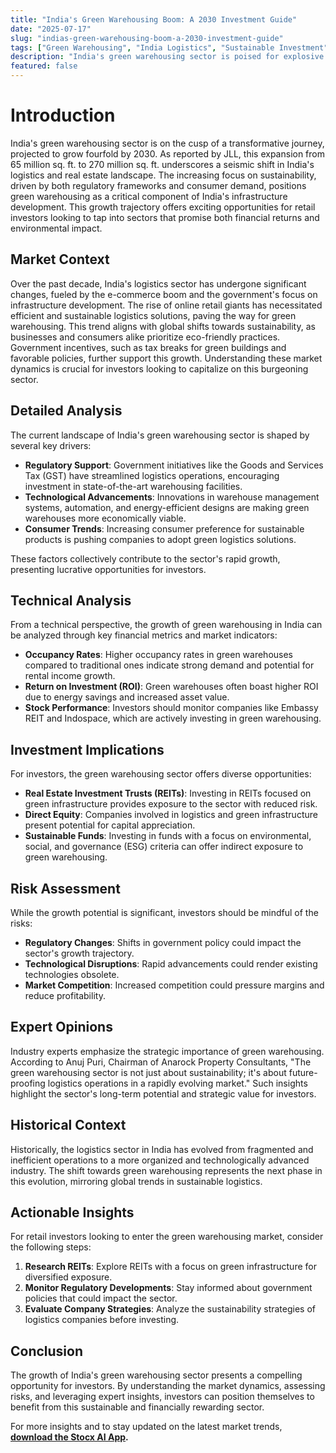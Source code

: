 ```yaml
---
title: "India's Green Warehousing Boom: A 2030 Investment Guide"
date: "2025-07-17"
slug: "indias-green-warehousing-boom-a-2030-investment-guide"
tags: ["Green Warehousing", "India Logistics", "Sustainable Investment", "REITs", "Real Estate", "Investment Opportunities", "Environmental Sustainability", "Logistics Trends", "Market Analysis"]
description: "India's green warehousing sector is poised for explosive growth, expanding from 65 million sq. ft. in 2022 to a projected 270 million sq. ft. by 2030, according to JLL. This remarkable fourfold increase underscores the burgeoning demand for sustainable infrastructure in India's rapidly evolving logistics landscape. As e-commerce continues to flourish and sustainability becomes a core business imperative, green warehousing emerges as a pivotal area for investment. This growth is driven by a confluence of factors, including regulatory incentives, increased consumer awareness, and technological advancements in warehouse management. For retail investors, this represents a unique opportunity to capitalize on a sector that not only promises robust financial returns but also aligns with global sustainability goals. However, navigating this burgeoning market requires a keen understanding of the underlying trends, potential risks, and strategic investment avenues. This comprehensive guide delves into the nuances of India's green warehousing sector, providing actionable insights and expert analyses to help investors make informed decisions."
featured: false
---
```


# Introduction

India's green warehousing sector is on the cusp of a transformative journey, projected to grow fourfold by 2030. As reported by JLL, this expansion from 65 million sq. ft. to 270 million sq. ft. underscores a seismic shift in India's logistics and real estate landscape. The increasing focus on sustainability, driven by both regulatory frameworks and consumer demand, positions green warehousing as a critical component of India's infrastructure development. This growth trajectory offers exciting opportunities for retail investors looking to tap into sectors that promise both financial returns and environmental impact.

## Market Context

Over the past decade, India's logistics sector has undergone significant changes, fueled by the e-commerce boom and the government's focus on infrastructure development. The rise of online retail giants has necessitated efficient and sustainable logistics solutions, paving the way for green warehousing. This trend aligns with global shifts towards sustainability, as businesses and consumers alike prioritize eco-friendly practices. Government incentives, such as tax breaks for green buildings and favorable policies, further support this growth. Understanding these market dynamics is crucial for investors looking to capitalize on this burgeoning sector.

## Detailed Analysis

The current landscape of India's green warehousing sector is shaped by several key drivers:

- **Regulatory Support**: Government initiatives like the Goods and Services Tax (GST) have streamlined logistics operations, encouraging investment in state-of-the-art warehousing facilities.
- **Technological Advancements**: Innovations in warehouse management systems, automation, and energy-efficient designs are making green warehouses more economically viable.
- **Consumer Trends**: Increasing consumer preference for sustainable products is pushing companies to adopt green logistics solutions.

These factors collectively contribute to the sector's rapid growth, presenting lucrative opportunities for investors.

## Technical Analysis

From a technical perspective, the growth of green warehousing in India can be analyzed through key financial metrics and market indicators:

- **Occupancy Rates**: Higher occupancy rates in green warehouses compared to traditional ones indicate strong demand and potential for rental income growth.
- **Return on Investment (ROI)**: Green warehouses often boast higher ROI due to energy savings and increased asset value.
- **Stock Performance**: Investors should monitor companies like Embassy REIT and Indospace, which are actively investing in green warehousing.

## Investment Implications

For investors, the green warehousing sector offers diverse opportunities:

- **Real Estate Investment Trusts (REITs)**: Investing in REITs focused on green infrastructure provides exposure to the sector with reduced risk.
- **Direct Equity**: Companies involved in logistics and green infrastructure present potential for capital appreciation.
- **Sustainable Funds**: Investing in funds with a focus on environmental, social, and governance (ESG) criteria can offer indirect exposure to green warehousing.

## Risk Assessment

While the growth potential is significant, investors should be mindful of the risks:

- **Regulatory Changes**: Shifts in government policy could impact the sector's growth trajectory.
- **Technological Disruptions**: Rapid advancements could render existing technologies obsolete.
- **Market Competition**: Increased competition could pressure margins and reduce profitability.

## Expert Opinions

Industry experts emphasize the strategic importance of green warehousing. According to Anuj Puri, Chairman of Anarock Property Consultants, "The green warehousing sector is not just about sustainability; it's about future-proofing logistics operations in a rapidly evolving market." Such insights highlight the sector's long-term potential and strategic value for investors.

## Historical Context

Historically, the logistics sector in India has evolved from fragmented and inefficient operations to a more organized and technologically advanced industry. The shift towards green warehousing represents the next phase in this evolution, mirroring global trends in sustainable logistics.

## Actionable Insights

For retail investors looking to enter the green warehousing market, consider the following steps:

1. **Research REITs**: Explore REITs with a focus on green infrastructure for diversified exposure.
2. **Monitor Regulatory Developments**: Stay informed about government policies that could impact the sector.
3. **Evaluate Company Strategies**: Analyze the sustainability strategies of logistics companies before investing.

## Conclusion

The growth of India's green warehousing sector presents a compelling opportunity for investors. By understanding the market dynamics, assessing risks, and leveraging expert insights, investors can position themselves to benefit from this sustainable and financially rewarding sector. 

For more insights and to stay updated on the latest market trends, **[download the Stocx AI App](https://stocx.co).**